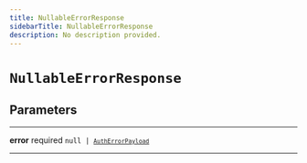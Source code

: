 ```yaml
---
title: NullableErrorResponse
sidebarTitle: NullableErrorResponse
description: No description provided.
---
```


# `NullableErrorResponse`

## Parameters

---

**<span className="parameter-name">error</span>** <span className="optional-status">required</span> <code>null &#124; [`AuthErrorPayload`](/reference/javascript/auth/types/auth-error-payload)</code>

---
